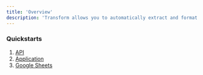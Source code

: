 ```yaml
---
title: 'Overview' 
description: 'Transform allows you to automatically extract and format multiple values from your data records'
---
```


### Quickstarts

1. [API](/transform/quickstart_API)
2. [Application](/transform/quickstart_App)
3. [Google Sheets](/transform/quickstart_GoogleSheet)
